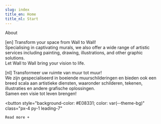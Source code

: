 ```yaml
---
slug: index
title_en: Home
title_nl: Start
---
```

<script context="module">
</script>

About

<div class="text-3xl mx-8 my-10">

[en]
Transform your space from Wall to Wall! <br>
Specialising in captivating murals, we also offer a wide range of artistic services including painting, drawing, illustrations, and other graphic solutions. <br>
Let Wall to Wall bring your vision to life.

[nl]
Transformeer uw ruimte van muur tot muur! <br>
We zijn gespecialiseerd in boeiende muurschilderingen en bieden ook een breed scala aan artistieke diensten, waaronder schilderen, tekenen, illustraties en andere grafische oplossingen. <br>
Samen een visie tot leven brengen!

</div>

<div class="mx-8">

<button
    style="background-color: #E08331; color: var(--theme-bg)"
    class="px-4 py-1 leading-7"
>
    Read more +
</button>

</div>

<Gallery />
